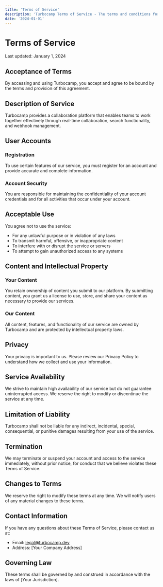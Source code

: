 ```yaml
---
title: 'Terms of Service'
description: 'Turbocamp Terms of Service - The terms and conditions for using our platform.'
date: '2024-01-01'
---
```


# Terms of Service

Last updated: January 1, 2024

## Acceptance of Terms

By accessing and using Turbocamp, you accept and agree to be bound by the terms and provision of this agreement.

## Description of Service

Turbocamp provides a collaboration platform that enables teams to work together effectively through real-time collaboration, search functionality, and webhook management.

## User Accounts

### Registration
To use certain features of our service, you must register for an account and provide accurate and complete information.

### Account Security
You are responsible for maintaining the confidentiality of your account credentials and for all activities that occur under your account.

## Acceptable Use

You agree not to use the service:
- For any unlawful purpose or in violation of any laws
- To transmit harmful, offensive, or inappropriate content
- To interfere with or disrupt the service or servers
- To attempt to gain unauthorized access to any systems

## Content and Intellectual Property

### Your Content
You retain ownership of content you submit to our platform. By submitting content, you grant us a license to use, store, and share your content as necessary to provide our services.

### Our Content
All content, features, and functionality of our service are owned by Turbocamp and are protected by intellectual property laws.

## Privacy

Your privacy is important to us. Please review our Privacy Policy to understand how we collect and use your information.

## Service Availability

We strive to maintain high availability of our service but do not guarantee uninterrupted access. We reserve the right to modify or discontinue the service at any time.

## Limitation of Liability

Turbocamp shall not be liable for any indirect, incidental, special, consequential, or punitive damages resulting from your use of the service.

## Termination

We may terminate or suspend your account and access to the service immediately, without prior notice, for conduct that we believe violates these Terms of Service.

## Changes to Terms

We reserve the right to modify these terms at any time. We will notify users of any material changes to these terms.

## Contact Information

If you have any questions about these Terms of Service, please contact us at:
- Email: legal@turbocamp.dev
- Address: [Your Company Address]

## Governing Law

These terms shall be governed by and construed in accordance with the laws of [Your Jurisdiction]. 